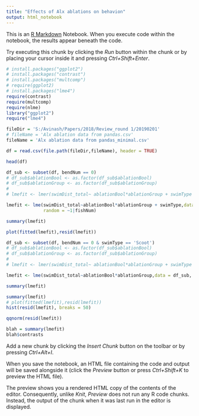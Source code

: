```yaml
---
title: "Effects of Alx ablations on behavion"
output: html_notebook
---
```


This is an [R Markdown](http://rmarkdown.rstudio.com) Notebook. When you execute code within the notebook, the results appear beneath the code. 

Try executing this chunk by clicking the *Run* button within the chunk or by placing your cursor inside it and pressing *Ctrl+Shift+Enter*. 

```r
# install.packages("ggplot2")
# install.packages("contrast")
# install.packages("multcomp")
# require(ggplot2)
# install.packages("lme4")
require(contrast)
require(multcomp)
require(nlme)
library("ggplot2")
require("lme4")
```

```r
fileDir = 'S:/Avinash/Papers/2018/Review_round 1/20190201'
# fileName = 'Alx ablation data from pandas.csv'
fileName = 'Alx ablation data from pandas_minimal.csv'

df = read.csv(file.path(fileDir,fileName), header = TRUE)

head(df)
```

```r
df_sub <- subset(df, bendNum == 0)
# df_sub$ablationBool <- as.factor(df_sub$ablationBool)
# df_sub$ablationGroup <- as.factor(df_sub$ablationGroup)
# 
# lmefit <- lmer(swimDist_total~ ablationBool*ablationGroup + swimType + 1|fishNum, data = df_sub)

lmefit <- lme(swimDist_total~ablationBool*ablationGroup + swimType,data = df_sub, 
              random = ~1|fishNum)

summary(lmefit)


```


```r
plot(fitted(lmefit),resid(lmefit))

```

```r

df_sub <- subset(df, bendNum == 0 & swimType == 'Scoot')
# df_sub$ablationBool <- as.factor(df_sub$ablationBool)
# df_sub$ablationGroup <- as.factor(df_sub$ablationGroup)
# 
# lmefit <- lmer(swimDist_total~ ablationBool*ablationGroup + swimType + 1|fishNum, data = df_sub)

lmefit <- lme(swimDist_total~ablationBool*ablationGroup,data = df_sub, random = ~1|fishNum)

summary(lmefit)

```

```r
summary(lmefit)
# plot(fitted(lmefit),resid(lmefit))
hist(resid(lmefit), breaks = 50)

```

```r
qqnorm(resid(lmefit))
```

```r
blah = summary(lmefit)
blah$contrasts

```

Add a new chunk by clicking the *Insert Chunk* button on the toolbar or by pressing *Ctrl+Alt+I*.

When you save the notebook, an HTML file containing the code and output will be saved alongside it (click the *Preview* button or press *Ctrl+Shift+K* to preview the HTML file).

The preview shows you a rendered HTML copy of the contents of the editor. Consequently, unlike *Knit*, *Preview* does not run any R code chunks. Instead, the output of the chunk when it was last run in the editor is displayed.
